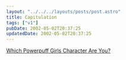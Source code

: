 ```yaml
---
layout: "../../../layouts/posts/post.astro"
title: Capitulation
tags: ["v1"]
pubDate: 2002-05-02T20:37:25
updatedDate: 2002-05-02T20:37:25
---
```


[Which Powerpuff Girls Character Are You?][1]

[1]: http://www.valvigirl.net/quizzes/ppgquiz.html "The 'Which Powerpuff Girls Character Are You?' Quiz. Couldn't resist. I'm Blossom. Naturally."
